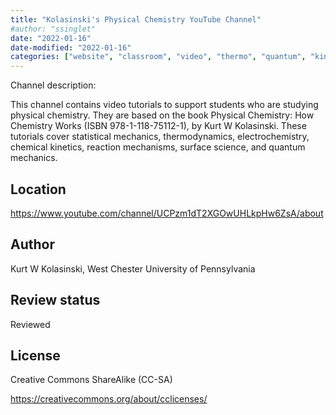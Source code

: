 ```yaml
---
title: "Kolasinski's Physical Chemistry YouTube Channel"
#author: "ssinglet"
date: "2022-01-16"
date-modified: "2022-01-16"
categories: ["website", "classroom", "video", "thermo", "quantum", "kinetics"]
---
```


Channel description:

This channel contains video tutorials to support students who are studying physical chemistry. They are based on the book Physical Chemistry: How Chemistry Works (ISBN 978-1-118-75112-1), by Kurt W Kolasinski. These tutorials cover statistical mechanics, thermodynamics, electrochemistry, chemical kinetics, reaction mechanisms, surface science, and quantum mechanics.


## Location {#location}

<https://www.youtube.com/channel/UCPzm1dT2XGOwUHLkpHw6ZsA/about>


## Author {#author}

Kurt W Kolasinski, West Chester University of Pennsylvania


## Review status {#review-status}

Reviewed


## License {#license}

Creative Commons ShareAlike (CC-SA)

<https://creativecommons.org/about/cclicenses/>